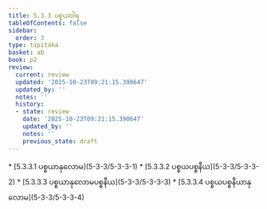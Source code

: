 ```yaml
---
title: 5.3.3 ပစ္စယဝါရ
tableOfContents: false
sidebar:
  order: 3
type: tipitaka
basket: ab
book: p2
review:
  current: review
  updated: '2025-10-23T09:21:15.390647'
  updated_by: ''
  notes: ''
  history:
  - state: review
    date: '2025-10-23T09:21:15.390647'
    updated_by: ''
    notes: ''
    previous_state: draft
---
```



<ReviewStatus review={frontmatter.review} showDetails={true} />

<HypothesisAnnotation frontmatter={frontmatter} />

<DynamicBreadcrumb />



<TableOfContents book="p2" section="5.3.3">
* [5.3.3.1 ပစ္စယာနုလောမ](5-3-3/5-3-3-1)
* [5.3.3.2 ပစ္စယပစ္စနီယ](5-3-3/5-3-3-2)
* [5.3.3.3 ပစ္စယာနုလောမပစ္စနီယ](5-3-3/5-3-3-3)
* [5.3.3.4 ပစ္စယပစ္စနီယာနုလောမ](5-3-3/5-3-3-4)
</TableOfContents>